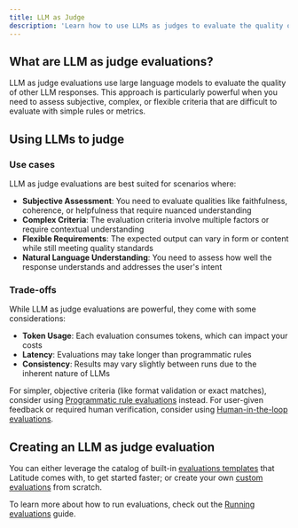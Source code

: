 ```yaml
---
title: LLM as Judge
description: 'Learn how to use LLMs as judges to evaluate the quality of your prompts.'
---
```


## What are LLM as judge evaluations?

LLM as judge evaluations use large language models to evaluate the quality of other LLM responses. This approach is particularly powerful when you need to assess subjective, complex, or flexible criteria that are difficult to evaluate with simple rules or metrics.

## Using LLMs to judge

### Use cases

LLM as judge evaluations are best suited for scenarios where:

- **Subjective Assessment**: You need to evaluate qualities like faithfulness, coherence, or helpfulness that require nuanced understanding
- **Complex Criteria**: The evaluation criteria involve multiple factors or require contextual understanding
- **Flexible Requirements**: The expected output can vary in form or content while still meeting quality standards
- **Natural Language Understanding**: You need to assess how well the response understands and addresses the user's intent

### Trade-offs

While LLM as judge evaluations are powerful, they come with some considerations:

- **Token Usage**: Each evaluation consumes tokens, which can impact your costs
- **Latency**: Evaluations may take longer than programmatic rules
- **Consistency**: Results may vary slightly between runs due to the inherent nature of LLMs

For simpler, objective criteria (like format validation or exact matches), consider using [Programmatic rule evaluations](/guides/evaluations/programmatic_rules) instead.
For user-given feedback or required human verification, consider using [Human-in-the-loop evaluations](/guides/evaluations/manual_evaluations).

## Creating an LLM as judge evaluation

You can either leverage the catalog of built-in [evaluations templates](/guides/evaluations/evaluation-templates) that Latitude comes with, to get started faster; or create your own [custom evaluations](/guides/evaluations/custom-evaluations) from scratch.

To learn more about how to run evaluations, check out the [Running evaluations](/guides/evaluations/running-evaluations) guide.
